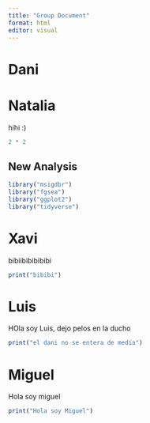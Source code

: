 ```yaml
---
title: "Group Document"
format: html
editor: visual
---
```


# Dani

# Natalia

hihi :)

```r
2 * 2
```

## New Analysis

```r
library("msigdbr")
library("fgsea")
library("ggplot2")
library("tidyverse")
```

# Xavi

bibiibibibibibi

```r
print("bibibi")
```

# Luis

HOla soy Luis, dejo pelos en la ducho

```r
print("el dani no se entera de media")
```

# Miguel

Hola soy miguel

```r
print("Hola soy Miguel")
```
